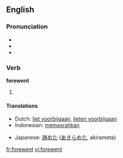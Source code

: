 ==English==

===Pronunciation===
* {{IPA|/'foɻwεnt/}}
* {{audio|en-us-forewent.ogg|Audio (US)}}
* {{rhymes|ɛnt}}

===Verb===
'''forewent'''

# {{simple past of|[[forego]]}}

====Translations====
{{trans-top|simple past of "to forego"}}
* Dutch: [[liet voorbijgaan]], [[lieten voorbijgaan]]
* Indonesian: [[pasrah|memasrahkan]]
{{trans-mid}}
* Japanese: [[諦めた]] ([[あきらめた]], akirameta)
{{trans-bottom}}

[[fr:forewent]]
[[vi:forewent]]